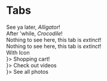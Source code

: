 
# Tabs
<Tabs>
    <div label="News">
        See ya later, <em>Alligator</em>!
    </div>
    <div label="Store">
        After 'while, <em>Crocodile</em>!
    </div>
    <div label="Videos">
        Nothing to see here, this tab is <em>extinct</em>!
    </div>
    <div label="Photos">
        Nothing to see here, this tab is <em>extinct</em>!
    </div>
</Tabs>
<HeadingTwo fontSize="h5" mt={6}>
With Icon
</HeadingTwo>
<Tabs>
    <div label="Store" tabIcon={<IconCart />}>
        Shopping cart!
    </div>
    <div label="Videos" tabIcon={<IconVideo />}>
        Check out videos
    </div>
    <div label="Photos" tabIcon={<IconCamera />}>
        See all photos
    </div>
</Tabs>